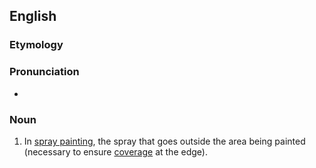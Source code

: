 ==English==

===Etymology===
{{prefix|en|over|spray}}

===Pronunciation===
* {{IPA|/ˈoʊvɚˌspɹeɪ/|lang=en}}

===Noun===
{{en-noun}}

# In [[spray painting]], the spray that goes outside the area being painted (necessary to ensure [[coverage]] at the edge).